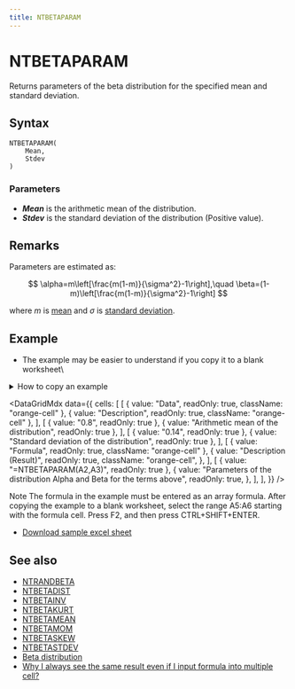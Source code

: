 ```yaml
---
title: NTBETAPARAM
---
```



# NTBETAPARAM

Returns parameters of the beta distribution for the specified mean and standard deviation.

## Syntax

```excel
NTBETAPARAM(
    Mean,
    Stdev
)
```

### Parameters

- **_Mean_** is the arithmetic mean of the distribution.
- **_Stdev_** is the standard deviation of the distribution (Positive value).

## Remarks

Parameters are estimated as:

$$
\alpha=m\left[\frac{m(1-m)}{\sigma^2}-1\right],\quad \beta=(1-m)\left[\frac{m(1-m)}{\sigma^2}-1\right]
$$

where $m$ is [mean](/docs/glossary#mean) and $\sigma$ is [standard deviation](/docs/glossary#standard-deviation).

## Example

- The example may be easier to understand if you copy it to a blank worksheet\

<details>
  <summary>How to copy an example</summary>

1.  Create a blank workbook or worksheet.
2.  Select the example in the Help topic.

    **Note**  Do not select the row or column headers.

    ![Selecting an example from Help](./../../assets/functions/HowToCopy.png)

    Selecting an example from Help

3.  Press CTRL+C.
4.  In the worksheet, select cell A1, and press CTRL+V.
5.  To switch between viewing the results and viewing the formulas that return the results, press CTRL+` (grave accent), or on the **Tools** menu, point to **Formula Auditing**, and then click **Formula Auditing Mode**.

</details>

<DataGridMdx
  data={{
    cells: [
      [
        { value: "Data", readOnly: true, className: "orange-cell" },
        { value: "Description", readOnly: true, className: "orange-cell" },
      ],
      [
        { value: "0.8", readOnly: true },
        { value: "Arithmetic mean of the distribution", readOnly: true },
      ],
      [
        { value: "0.14", readOnly: true },
        { value: "Standard deviation of the distribution", readOnly: true },
      ],
      [
        { value: "Formula", readOnly: true, className: "orange-cell" },
        {
          value: "Description (Result)",
          readOnly: true,
          className: "orange-cell",
        },
      ],
      [
        { value: "=NTBETAPARAM(A2,A3)", readOnly: true },
        {
          value:
            "Parameters of the distribution Alpha and Beta for the terms above",
          readOnly: true,
        },
      ],
    ],
  }}
/>

Note The formula in the example must be entered as an array formula. After copying the example to a blank worksheet, select the range A5:A6 starting with the formula cell. Press F2, and then press CTRL+SHIFT+ENTER.

- [Download sample excel sheet](./../../assets/NtRand2.zip)

## See also

- [NTRANDBETA](../01-random-numbers/01-single-series/02-ntrandbeta.mdx)
- [NTBETADIST](001-ntbetadist.mdx)
- [NTBETAINV](002-ntbetainv.mdx)
- [NTBETAKURT](003-ntbetakurt.mdx)
- [NTBETAMEAN](004-ntbetamean.mdx)
- [NTBETAMOM](005-ntbetamom.mdx)
- [NTBETASKEW](007-ntbetaskew.mdx)
- [NTBETASTDEV](008-ntbetastdev.mdx)
- [Beta distribution](../../05-gallery-of-distributions/beta-distribution.mdx)
- [Why I always see the same result even if I input formula into multiple cell?](/docs/faq#why-i-always-see-the-same-result-even-if-i-input-formula-into-multiple-cell)
